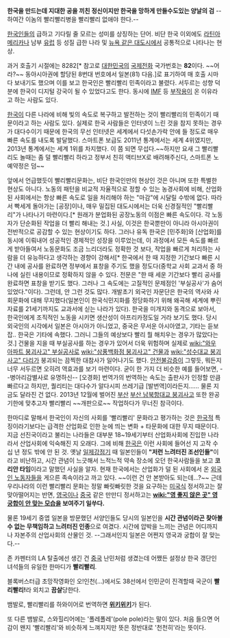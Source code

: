 '''한국을 만드는데 지대한 공을 끼친 정신이지만 한국을 망하게 만들수도있는 양날의 검''' --하여간 이놈의 빨리빨리병을 빨리빨리 없애야 한다.--


[[한국인]]들의 급하고 기다릴 줄 모르는 성미를 상징하는 단어. 비단 한국 이외에도 [[라틴아메리카]]나 남부 [[유럽]] 등 성질 급한 나라 및 [[뉴요커|뉴욕 같은 대도시]]에서 공통적으로 나타나는 현상.

과거 호출기 시절에는 8282[* 참고로 [[대한민국]]의 [[국제전화]] 국가번호는 '''82'''이다. ~~어라?~~ 동아시아권에 할당된 8번대 번호에서 일본(81) 다음.]로 표기하여 매 호출 시마다 보내기도 했으며 이를 보고 한국인은 빨리빨리 민족이라고 불렸다. 서두르는 성향 덕분에 한국이 디지털 강국이 될 수 있었다고도 한다. 동시에 [[IMF]] 등 [[부작용]]이 온 이유라고 하는 사람도 있다.

[[한국]]이 다른 나라에 비해 빛의 속도로 복구하고 발전하는 것이 빨리빨리의 민족이기 때문이라고 하는 사람도 있다. 실제로 한국 사람들은 인터넷이 느린 것을 참지 못하는 경우가 대다수이기 때문에 한국의 무선 인터넷은 세계에서 다섯손가락 안에 들 정도로 매우 빠른 속도를 내도록 발달했다. 스마트폰 보급도 2011년 통계에서는 세계 4위였지만, 2013년 통계에서는 세계 1위를 차지했다. 이 쯤  되면 무섭다.~~하지만 요새 그 빨리빨리도 놀때는 좀 덜 빨리빨리 하라고 정부서 친히 액티브X로 배려해주신다, 스마트폰 노예약정은 덤~~

앞에서 언급했듯이 빨리빨리문화는, 비단 한국인만의 현상인 것은 아니며 또한 특별한 현상도 아니다. 노동의 패턴을 비교적 자율적으로 정할 수 있는 농경사회에 비해, 산업화된 사회에서는 항상 빠른 속도로 일을 처리해야 하는 "마감"에 시달릴 수밖에 없다. 따라서 빡세게 돌아가는 [공장]이나, 매우 밀집된 대도시에서는 더욱 신경질적인 "빨리빨리"가 나타나기 마련이다.[* 원래가 분업화된 공장노동의 이점은 빠른 속도이다. 각 노동자가 단순화된 작업을 더 빨리 해내는 것.] 사실, 이것은 한국뿐만이 아니라 아시아권이 전반적으로 공감할 수 있는 현상이기도 하다. 그러나 유독 한국은 [민주화]와 [산업화]를 동시에 이뤄내어 성공적인 경제적인 성장을 이루었는데, 이 과정에서 모든 속도를 빠르게 받아들여서 노동문화도 조금 느리더라도 정확한 것 보다, 작업을 빠르게 처리하는 사람을 더 유능하다고 생각하는 경향이 강해서[* 한국에서 한 때 지정한 기간보다 빠른 시간 내에 공사를 완료하면 정부에서 표창을 주기도 했을 정도다(중학교 사회 교과서 중 하나에 실린 내용이므로 정확하지 않을 수 있다. 전문은 "한 때 세운 기간보다 빨리 공사를 완료하면 표창을 받기도 했다. 그러나 그 속도에는 고질적인 문제점인 '부실공사'가 숨어있었다."이다). 그런데, 안 그런 것도 많다. 개발초기 외국인 자문단은 한국의 역사와 사회문화에 대해 무지했다(일본인이 한국식민지화를 정당화하기 위해 왜곡해 세계에 뿌린 자료를 21세기까지도 교과서에 싣는 나라가 있다). 한국을 미개지와 동격으로 보아서, 한국인에게 조직적인 노동을 시키면 생산성이 아프리카정도일 거라 보기도 했다. 당시 외국인의 시각에서 일본은 아시아가 아니었고, 중국은 무서운 아시아였고, 기타는 듣보잡.. 한국은 기타에 속했다. 그러니 그들의 예상보다 빨리 뭘 해치우는 경우가 많았다는 것.] 건물을 지을 때 부실공사를 하는 경우가 있어서 더욱 위험하며 실제로 [[wiki:"와우 아파트 붕괴사고" 부실공사로]] [[wiki:"삼풍백화점 붕괴사고" 건물과]] [[wiki:"성수대교 붕괴사고" 다리가]] 붕괴되는 끔찍한 대참사가 일어나기도 했다. [[안전불감증]]이 그렇듯, 뭐든지 너무 서두르면 오히려 역효과를 보기 마련이다. 굳이 한 가지 더 비슷한 예를 들어보면, --병아리감별사로 유명하신-- [오경화] 번역가의 번역하는 속도는 출판사가 인정할 만큼 빠르다고 하지만, 퀄리티는 대다수가 알다시피 쓰레기급 [발번역]이라든지...... 물론 지금도 달라진 건 없다. 2013년 12월에 벌어진 [[부산]] [http://news1.kr/articles/1460690 부산 남북항대교 붕괴사고] 또한 완공기한에 맞추고자 빨리빨리 ~~개판으로~~ 작업하다가 무너진 참극이다.

한마디로 말해서 한국인이 자신의 사회를 '빨리빨리' 문화라고 평가하는 것은 [[한국적]] 특징이라기보다는 급격한 산업화로 인한 눈에 띄는 변화 + 타문화에 대한 무지 때문이다. 지금 선진국이라고 불리는 나라들은 대부분 18~19세기부터 산업화사회에 진입한 나라라서 산업사회에 익숙해진 지 오래다. 그에 비해 [[한국]]은 이런 사회에 들어선 지 고작 수십 년 정도 밖에 안 된 것. 옛날 [[일제강점기]] 때 일본인들이 '''"저런 느려터진 조선인들"'''이라고 비난하고, 시간 관념이 느긋해서 느적느적 약속 장소에 오던 한국사람들을 보고 '''코리안 타임'''이라고 말했던 사실을 알자. 현재 한국에서는 산업화가 덜 된 사회에서 온 [[외국인 노동자]]들을 게으른 족속이라고 까고 있다. ~~이런 건 안 본받아도 되는데...?~~ 근데 우리나라의 이런 빨리빨리 문화는 정말 빠릿빠릿한 것을 요구하는 [[미국]]식 정서하고는 잘 맞아떨어지는 반면, [[영국]]이나 [[중국]] 같은 만만디 정서하고는 '''[[wiki:"영 좋지 않은 곳" 영 궁합이 안 맞는 모습]]을 보여주기 일쑤다.'''

물론 19세기 중엽 일본을 방문했던 서양인들도 당시의 일본인을 '''시간 관념이라곤 찾아볼 수 없는 무책임하고 느려터진 인종'''으로 여겼다. 시간에 압박을 느끼는 관념은 어디까지나 자본주의 산업사회의 산물인 것. --그래서인지 일본은 어쩐지 영국과 궁합이 잘 맞는다.--

존 카펜터의 LA 탈출에선 생긴 건 [[중국]] 난민처럼 생겼는데 어쨌든 설정상 한국 갱단인 녀석들의 유일한 한마디가 '''빨리빨리'''.

블록버스터급 초망작영화인 오!인천(...)에서도 38선에서 인민군이 진격할때 국군이 '''빨리빨리!'''라 외치고 '''끔살'''당한다.

뱀발로, 빨리빨리를 하와이어로 번역하면 '''[[위키위키]]'''가 된다.

또 다른 뱀발로, 스와힐리어에는 '폴레폴레'(pole pole)라는 말이 있다. 처음 들으면 어감이 왠지 '빨리빨리'와 비슷하게 느껴지지만 뜻은 정반대로 '천천히'라는 뜻이다.

